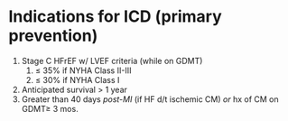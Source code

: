 # Indications for ICD (primary prevention)

1.  Stage C HFrEF w/ LVEF criteria (while on GDMT)
    1.  ≤ 35% if NYHA Class II-III
    2.  ≤ 30% if NYHA Class I
2.  Anticipated survival \> 1 year
3.  Greater than 40 days *post-MI* (if HF d/t ischemic CM) *or* hx of CM on GDMT≥ 3 mos.